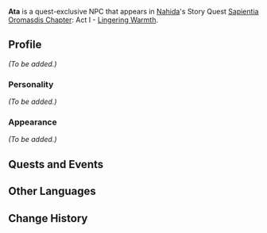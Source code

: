 {{Meta
|missing_NPC_profile  = yes
}}
{{Character Infobox
|type             = Quest NPC
|image            = NPC Ata.png
|region           = Sumeru
|affiliation      = 
|title            = 

|ancestry         = <!-- Clan/family -->
|father           = 
|mother           = 
|spouse           = 
|sibling          = 
|child            = 
|relative         = 

|voiceEN          = 
|voiceCN          = 
|voiceJP          = 
}}
'''Ata''' is a quest-exclusive NPC that appears in [[Nahida]]'s Story Quest [[Sapientia Oromasdis Chapter]]: Act I - [[Lingering Warmth]].

<!--
==Location==
{{subst:#tag:gallery|
NPC Location {{subst:PAGENAME}}.png{{subst:!}}{{subst:PAGENAME}}'s location
NPC Location {{subst:PAGENAME}} Context.png{{subst:!}}Additional context
}}
-->
==Profile==
<!--Detailed story/lore information goes here.-->
''(To be added.)''

===Personality===
''(To be added.)''

===Appearance===
<!--Keep appearance section short and concise. Limit to 2 paragraphs with 3-4 sentences each.-->
''(To be added.)''

==Quests and Events==
{{Quests and Events}}
<!--
==Trivia==
* 
-->
==Other Languages==
{{Other Languages
|default_hidden = 1
|en      = Ata
|zhs     = 阿塔
|zhs_rm  = Ātǎ
|zht     = 阿塔
|zht_rm  = Ātǎ
|ja      = アタ
|ja_rm   = Ata
|ko      = 아타
|ko_rm   = Ata
|es      = Atta
|fr      = Ata
|ru      = Ата
|th      = Ata
|vi      = Atta
|de      = Ata
|id      = Ata
|pt      = Ata
}}

==Change History==
{{Change History|3.2}}
<!--
==References==
{{Reflist}}
-->